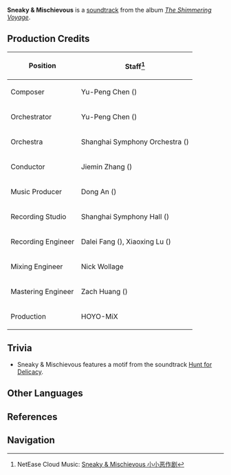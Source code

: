 {{Soundtrack Infobox
|title          =
|image          = The Shimmering Voyage.jpg
|album          = The Shimmering Voyage
|disc           = 2
|number         = 21
|featured       =
|featured2      =
|featured3      =
|featured_disc  =
|featured_disc2 =
|featured_disc3 =
|youtube_id     = U7LmE1oPILg
|youtube_time   = 353
|spotify_id     = 2meHVXfPVml56VbQj6cffL
|played_in      = Story Quest; Dialogue
|during         = Dialogue scenes with [[Xiangling]]
|domain         =
|previous       = Hunt for Delicacy
|next           = Mellow Memories
}}
'''Sneaky & Mischievous''' is a [[soundtrack]] from the album ''[[The Shimmering Voyage]]''.

==Production Credits==
{| class="wikitable" style="text-align:left; height:0.5em"
! Position
! Staff<ref>NetEase Cloud Music: [https://music.163.com/#/song?id=1861576535 Sneaky & Mischievous 小小恶作剧]</ref>
|-
! Composer
| Yu-Peng Chen ({{zh|陈致逸}})
|-
! Orchestrator
| Yu-Peng Chen ({{zh|陈致逸}})
|-
! Orchestra
| Shanghai Symphony Orchestra ({{zh|上海交响乐团}})
|-
! Conductor
| Jiemin Zhang ({{zh|张洁敏}})
|-
! Music Producer
| Dong An ({{zh|安栋}})
|-
! Recording Studio
| Shanghai Symphony Hall ({{zh|上海交响乐团音乐厅}})
|-
! Recording Engineer
| Dalei Fang ({{zh|房大磊}}), Xiaoxing Lu ({{zh|陆晓幸}})
|-
! Mixing Engineer
| Nick Wollage
|-
! Mastering Engineer
| Zach Huang ({{zh|黄巍}})
|-
! Production
| HOYO-MiX
|}

==Trivia==
* Sneaky & Mischievous features a motif from the soundtrack [[Hunt for Delicacy]].

==Other Languages==
{{Other Languages
|en      = Sneaky &#38; Mischievous
|zhs     = 小小恶作剧
|zhs_rm  = Xiǎoxiǎo Èzuòjù
|zht     = 小小惡作劇
|zht_rm  = Xiǎoxiǎo Èzuòjù
|zh_tl   = 
|ja      = 小さないたずら
|ja_rm   = Chiisana Itazura
|ja_tl   = 
|tr      = 
|it      = 
}}

==References==
{{Reflist}}

==Navigation==
{{Soundtrack Navbox|The Shimmering Voyage}}